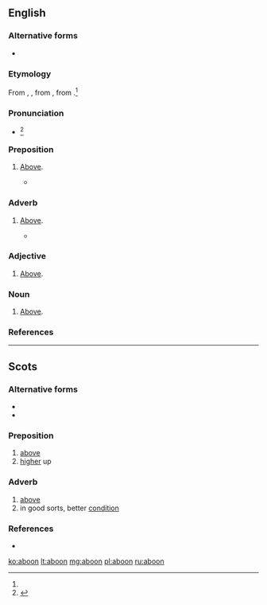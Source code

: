 ==English==

===Alternative forms===
* {{l|en|abune}}

===Etymology===
From {{etyl|enm|en}} {{m|enm|abone}}, {{m|enm|abowne}}, from {{m|enm|abuven}}, from {{etyl|ang|en}} {{m|ang|ābufan||above}}.<ref name=WI3/>

===Pronunciation===
* {{a|US}} {{IPA|/əˈbun/|/əˈbʏn/|lang=en}}<ref name=WI3>{{R:MW3 1976|page=4}}</ref>

===Preposition===
{{en-prep}}

# {{lb|en|Scotland|British|_|dialect}} [[above|Above]].
#* {{quote-book|passage=Aboon''' the pass of Bally-Brough.|author=[[w:Sir W. Scott|Sir W. Scott]]}}

===Adverb===
{{en-adv|-}}

# {{lb|en|Scotland|British|_|dialect}} [[above|Above]].
#* {{quote-book|passage=The ceiling fair that rose '''aboon'''.|author=[[w:Joseph Rodman Drake|Joseph Rodman Drake]]}}

===Adjective===
{{en-adj|-}}

# {{lb|en|Scotland|British|_|dialect}} [[above|Above]].

===Noun===
{{en-noun|-}}

# {{lb|en|Scotland|British|_|dialect}} [[above|Above]].

===References===
<references/>

----

==Scots==

===Alternative forms===
* {{l|sco|abuin}}
* {{l|sco|abune}}

===Preposition===
{{sco-prep}}

# [[above]]
# [[higher]] up

===Adverb===
{{sco-adv|-}}

# [[above]]
# in good sorts, better [[condition]]

===References===
* {{R:DSL}}

[[ko:aboon]]
[[lt:aboon]]
[[mg:aboon]]
[[pl:aboon]]
[[ru:aboon]]